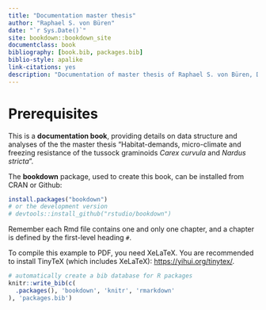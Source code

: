 ```yaml
--- 
title: "Documentation master thesis"
author: "Raphael S. von Büren"
date: "`r Sys.Date()`"
site: bookdown::bookdown_site
documentclass: book
bibliography: [book.bib, packages.bib]
biblio-style: apalike
link-citations: yes
description: "Documentation of master thesis of Raphael S. von Büren, Department of Environmental Sciences, University of Basel. Supervised by Dr. Erika Hiltbrunner and Prof. Dr. Ansgar Kahmen."
---
```


# Prerequisites

This is a **documentation book**, providing details on data structure and analyses of the the master thesis "Habitat-demands, micro-climate and freezing resistance of the tussock graminoids _Carex curvula_ and _Nardus stricta_".

The **bookdown** package, used to create this book, can be installed from CRAN or Github:

```r
install.packages("bookdown")
# or the development version
# devtools::install_github("rstudio/bookdown")
```

Remember each Rmd file contains one and only one chapter, and a chapter is defined by the first-level heading `#`.

To compile this example to PDF, you need XeLaTeX. You are recommended to install TinyTeX (which includes XeLaTeX): <https://yihui.org/tinytex/>.

```r
# automatically create a bib database for R packages
knitr::write_bib(c(
  .packages(), 'bookdown', 'knitr', 'rmarkdown'
), 'packages.bib')
```
